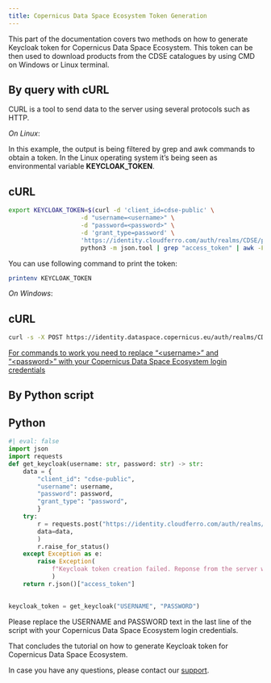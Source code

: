 ```yaml
---
title: Copernicus Data Space Ecosystem Token Generation
---
```


This part of the documentation covers two methods on how to generate Keycloak token for Copernicus Data Space Ecosystem. This token can be then used to download products from the CDSE catalogues by using CMD on Windows or Linux terminal.

## By query with cURL

CURL is a tool to send data to the server using several protocols such as HTTP.

*On Linux*:

In this example, the output is being filtered by grep and awk commands to obtain a token. In the Linux operating system it's being seen as environmental variable **KEYCLOAK_TOKEN**.

::: {.panel-tabset}

# cURL

``` bash
export KEYCLOAK_TOKEN=$(curl -d 'client_id=cdse-public' \
                    -d "username=<username>" \
                    -d "password=<password>" \
                    -d 'grant_type=password' \
                    'https://identity.cloudferro.com/auth/realms/CDSE/protocol/openid-connect/token' | \
                    python3 -m json.tool | grep "access_token" | awk -F\" '{print $4}')

```
:::

You can use following command to print the token:

```bash
printenv KEYCLOAK_TOKEN
```

*On Windows*:

::: {.panel-tabset}

# cURL

``` bash
curl -s -X POST https://identity.dataspace.copernicus.eu/auth/realms/CDSE/protocol/openid-connect/token -H "Content-Type: application/x-www-form-urlencoded" -d "username=<username>" -d "password=<password>" -d "grant_type=password" -d "client_id=cdse-public"

```
:::

<u>For commands to work you need to replace “\<username\>” and “\<password\>” with your Copernicus Data Space Ecosystem login credentials </u>

## By Python script

::: {.panel-tabset}

# Python

``` python
#| eval: false
import json
import requests
def get_keycloak(username: str, password: str) -> str:
    data = {
        "client_id": "cdse-public",
        "username": username,
        "password": password,
        "grant_type": "password",
        }
    try:
        r = requests.post("https://identity.cloudferro.com/auth/realms/CDSE/protocol/openid-connect/token",
        data=data,
        )
        r.raise_for_status()
    except Exception as e:
        raise Exception(
            f"Keycloak token creation failed. Reponse from the server was: {r.json()}"
            )
    return r.json()["access_token"]
        

keycloak_token = get_keycloak("USERNAME", "PASSWORD")

```
:::

Please replace the USERNAME and PASSWORD text in the last line of the script with your Copernicus Data Space Ecosystem login credentials.

That concludes the tutorial on how to generate Keycloak token for Copernicus Data Space Ecosystem.

In case you have any questions, please contact our [support](https://helpcenter.dataspace.copernicus.eu/hc/en-gb).
